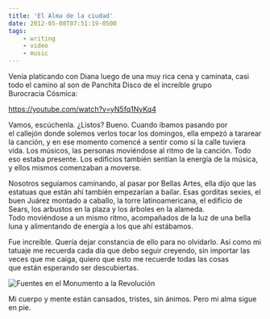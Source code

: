 ```yaml
---
title: 'El Alma de la ciudad'
date: 2012-05-08T07:51:19-0500
tags:
    - writing
    - video
    - music
---
```


Venía platicando con Diana luego de una muy rica cena y caminata, casi todo el camino al son de Panchita Disco de el increíble grupo Burocracia Cósmica:

https://youtube.com/watch?v=yN5fq1NyKq4

Vamos, escúchenla. ¿Listos? Bueno. Cuando íbamos pasando por el callejón donde solemos verlos tocar los domingos, ella empezó a tararear la canción, y en ese momento comencé a sentir como si la calle tuviera vida. Los músicos, las personas moviéndose al ritmo de la canción. Todo eso estaba presente. Los edificios también sentían la energía de la música, y ellos mismos comenzaban a moverse.

Nosotros seguíamos caminando, al pasar por Bellas Artes, ella dijo que las estatuas que están ahí también empezarían a bailar. Esas gorditas sexies, el buen Juárez montado a caballo, la torre latinoamericana, el edificio de Sears, los arbustos en la plaza y los árboles en la alameda. Todo moviéndose a un mismo ritmo, acompañados de la luz de una bella luna y alimentando de energía a los que ahí estábamos.

Fue increíble. Quería dejar constancia de ello para no olvidarlo. Así como mi tatuaje me recuerda cada día que debo seguir creyendo, sin importar las veces que me caiga, quiero que esto me recuerde todas las cosas que están esperando ser descubiertas.

![Fuentes en el Monumento a la Revolución](/images/el-alma-de-la-ciudad/60757907-9027-42ec-84af-84b9bcd49b79.jpg)

Mi cuerpo y mente están cansados, tristes, sin ánimos. Pero mi alma sigue en pie.
